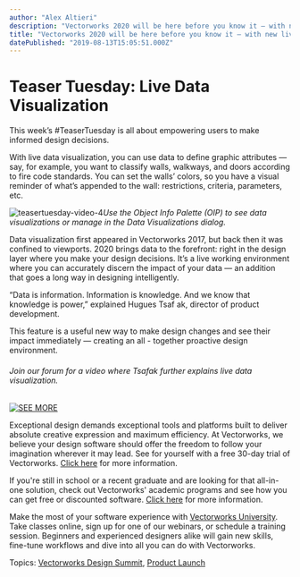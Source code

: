 ```yaml
---
author: "Alex Altieri"
description: "Vectorworks 2020 will be here before you know it — with new live data visualization capabilities."
title: "Vectorworks 2020 will be here before you know it — with new live data visualization capabilities." 
datePublished: "2019-08-13T15:05:51.000Z"
---
```

# Teaser Tuesday: Live Data Visualization

This week’s #TeaserTuesday is all about empowering users to make informed design decisions.

With live data visualization, you can use data to define graphic attributes — say, for example, you want to classify walls, walkways, and doors according to fire code standards. You can set the walls’ colors, so you have a visual reminder of what’s appended to the wall: restrictions, criteria, parameters, etc.

![teasertuesday-video-4](https://blog.vectorworks.net/hs-fs/hubfs/Blog%20Images/190813_TeaserTuesday/teasertuesday-video-4.jpg?width=1440&name=teasertuesday-video-4.jpg)_Use the Object Info Palette (OIP) to see data visualizations or manage in the Data Visualizations dialog._  

Data visualization first appeared in Vectorworks 2017, but back then it was confined to viewports. 2020 brings data to the forefront: right in the design layer where you make your design decisions. It’s a live working environment where you can accurately discern the impact of your data — an addition that goes a long way in designing intelligently. 

“Data is information. Information is knowledge. And we know that knowledge is power,” explained Hugues Tsaf ak, director of product development. 

This feature is a useful new way to make design changes and see their impact immediately — creating an all \- together proactive design environment. 

###### Join our forum for a video where Tsafak further explains live data visualization.

[![SEE MORE](https://no-cache.hubspot.com/cta/default/3018241/43ff1d29-b4f0-4848-8569-d45a8f043ceb.png)](https://cta-redirect.hubspot.com/cta/redirect/3018241/43ff1d29-b4f0-4848-8569-d45a8f043ceb) 

Exceptional design demands exceptional tools and platforms built to deliver absolute creative expression and maximum efficiency. At Vectorworks, we believe your design software should offer the freedom to follow your imagination wherever it may lead. See for yourself with a free 30-day trial of Vectorworks. [Click here](https://www.vectorworks.net/trial/form) for more information.

If you're still in school or a recent graduate and are looking for that all-in-one solution, check out Vectorworks' academic programs and see how you can get free or discounted software. [Click here](https://www.vectorworks.net/en-US/education) for more information.

Make the most of your software experience with [Vectorworks University](https://university.vectorworks.net/). Take classes online, sign up for one of our webinars, or schedule a training session. Beginners and experienced designers alike will gain new skills, fine-tune workflows and dive into all you can do with Vectorworks.

 Topics: [Vectorworks Design Summit](https://blog.vectorworks.net/topic/vectorworks-design-summit), [Product Launch](https://blog.vectorworks.net/topic/product-launch) 

 
